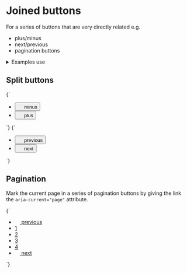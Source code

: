 
<Meta title="UI/Buttons/Joined buttons" />

# Joined buttons

For a series of buttons that are very directly related e.g.

- plus/minus
- next/previous
- pagination buttons

<details class="u-margin-xl--y">
  <summary class="u-h4 u-font--medium">Examples use</summary>
  <ul>
    <li><a href="/docs/atoms-button-base--button-element">a-button</a></li>
    <li><a href="/docs/atoms-button-icon-icon">a-button--icon</a></li>
    <li><a href="/docs/atoms-button-ui-ui">a-button--ui</a></li>
    <li><a href="/docs/atoms-icon--icon">a-icon</a></li>
    <li><a href="/docs/atoms-list-reset--list-reset">a-list-reset</a></li>
    <li><a href="/docs/organisms-ui-group--ui-group-buttons">o-ui-group</a></li>
    <li><a href="/docs/utilities-flex--flex">u-flex</a></li>
    <li><a href="/docs/utilities-round--u-round-0">u-round</a></li>
    <li><a href="/docs/utilities-box-alignment--items-stretch">u-items-stretch</a></li>
    <li><a href="/docs/utilities-margin--margin-m">u-margin</a></li>
    <li><a href="/docs/utilities-padding--padding-m">u-padding</a></li>
    <li><a href="/docs/utilities-typography--typography">u-h6</a></li>
  </ul>
</details>


## Split buttons

<Canvas>
  <Story name="Joined buttons - icons">
    {`
      <ul class="a-list-reset u-flex u-flex--inline u-items-stretch o-ui-group">
        <li class="u-flex">
          <button class="a-button a-button--icon a-button--ui u-round-0--tr u-round-0--br o-ui-group__item" type="button">
            <svg width="14" height="14" class="a-button__icon a-icon a-icon--m" aria-hidden="true" focusable="false" xmlns="http://www.w3.org/2000/svg" viewBox="0 0 100 100">
              <use xlink:href="${icons}#icon-minus"></use>
            </svg>
            <span class="u-sr-only">minus</span>
          </button>
        </li>
        <li class="u-flex">
          <button class="a-button a-button--icon a-button--ui o-ui-group__item o-ui-group__last u-round-0--tl u-round-0--bl" type="button">
            <svg width="14" height="14" class="a-button__icon a-icon a-icon--m" aria-hidden="true" focusable="false" xmlns="http://www.w3.org/2000/svg" viewBox="0 0 100 100">
              <use xlink:href="${icons}#icon-plus"></use>
            </svg>
            <span class="u-sr-only">plus</span>
          </button>
        </li>
      </ul>
    `}
  </Story>
</Canvas>

<Canvas>
  <Story name="Joined buttons - icons 2">
    {`
      <ul class="a-list-reset u-flex u-flex--inline u-items-stretch o-ui-group">
        <li class="u-flex">
          <button class="a-button a-button--icon a-button--ui u-round-0--tr u-round-0--br o-ui-group__item" type="button">
            <svg width="14" height="14" class="a-button__icon a-icon a-icon--m" aria-hidden="true" focusable="false" xmlns="http://www.w3.org/2000/svg" viewBox="0 0 100 100">
              <use xlink:href="${icons}#icon-caret-left"></use>
            </svg>
            <span class="u-sr-only">previous</span>
          </button>
        </li>
        <li class="u-flex">
          <button class="a-button a-button--icon a-button--ui o-ui-group__item o-ui-group__last u-round-0--tl u-round-0--bl" type="button">
            <svg width="14" height="14" class="a-button__icon a-icon a-icon--m" aria-hidden="true" focusable="false" xmlns="http://www.w3.org/2000/svg" viewBox="0 0 100 100">
              <use xlink:href="${icons}#icon-caret-right"></use>
            </svg>
            <span class="u-sr-only">next</span>
          </button>
        </li>
      </ul>
    `}
  </Story>
</Canvas>

## Pagination

Mark the current page in a series of pagination buttons by giving the link the `aria-current="page"` attribute.

<Canvas>
  <Story name="Joined buttons - pagination">
    {`
      <ul class="a-list-reset u-flex u-flex--inline u-items-stretch o-ui-group">
        <li class="u-flex">
          <a href="/" class="a-button a-button--icon a-button--ui u-round-0--tr u-round-0--br o-ui-group__item">
            <svg width="14" height="14" class="a-button__icon a-icon a-icon--m" aria-hidden="true" focusable="false" xmlns="http://www.w3.org/2000/svg" viewBox="0 0 100 100">
              <use xlink:href="${icons}#icon-caret-left"></use>
            </svg>
            <span class="u-sr-only">previous</span>
          </a>
        </li>
        <li class="u-flex">
          <a href="/" class="a-button a-button--ui o-ui-group__item u-round-0 u-h6">
            1
          </a>
        </li>
        <li class="u-flex">
          <a href="/" class="a-button a-button--ui o-ui-group__item u-round-0 u-h6" aria-current="page">
            2
          </a>
        </li>
        <li class="u-flex">
          <a href="/" class="a-button a-button--ui o-ui-group__item u-round-0 u-h6">
            3
          </a>
        </li>
        <li class="u-flex">
          <a href="/" class="a-button a-button--ui o-ui-group__item u-round-0 u-h6">
            4
          </a>
        </li>
        <li class="u-flex">
          <a href="/" class="a-button a-button--icon a-button--ui o-ui-group__item o-ui-group__last u-round-0--tl u-round-0--bl">
            <svg width="14" height="14" class="a-button__icon a-icon a-icon--m" aria-hidden="true" focusable="false" xmlns="http://www.w3.org/2000/svg" viewBox="0 0 100 100">
              <use xlink:href="${icons}#icon-caret-right"></use>
            </svg>
            <span class="u-sr-only">next</span>
          </a>
        </li>
      </ul>
    `}
  </Story>
</Canvas>
